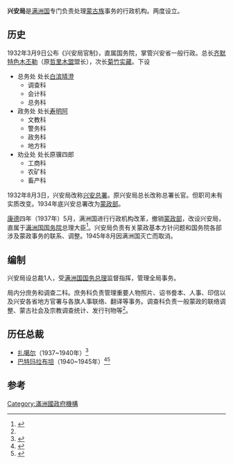 '''兴安局'''是[[满洲国|满洲国]]专门负责处理[[蒙古族|蒙古族]]事务的行政机构。两度设立。

== 历史 ==
1932年3月9日公布《兴安局官制》，直属国务院，掌管兴安省一般行政。总长[[齐默特色木丕勒|齐默特色木丕勒]]（原[[哲里木盟|哲里木盟]]盟长），次长[[菊竹实藏|菊竹实藏]]。下设
* 总务处 处长[[白滨晴澄|白滨晴澄]]
** 调查科
** 会计科
** 总务科
* 政务处 处长[[寿明阿|寿明阿]]
** 文教科
** 警务科
** 政务科
** 地方科
* 劝业处 处长原骥四郎
** 工商科
** 农矿科
** 畜产科
1932年8月3日，兴安局改称[[兴安总署|兴安总署]]。原兴安局总长改称总署长官。但职司未有实质改变。1934年底兴安总署改为[[蒙政部|蒙政部]]。

[[康德_(满洲国)|康德]]四年（1937年）5月，满洲国进行行政机构改革，撤销[[满洲国蒙政部|蒙政部]]，改设兴安局，直属于[[滿洲國國務院|满洲国国务院]]总理大臣<ref name=":0">{{Cite book|title=《中国抗日战争大辞典》|last=|first=|publisher=|year=1995|isbn=7-5430-1322-3|location=|pages=}}</ref>。兴安局负责有关蒙政基本方针问题和国务院各部涉及蒙政事务的联系、调整。1945年8月因满洲国灭亡而取消。

== 编制 ==
兴安局设总裁1人，受[[滿洲國國務總理大臣|满洲国国务总理]]监督指挥，管理全局事务。

局内分庶务和调查二科。庶务科负责管理重要人物照片、诏书誊本、人事、印信以及兴安各省地方官署与各旗人事联络、翻译等事务。调查科负责一般蒙政的联络调整、蒙古社会及宗教调查统计、发行刊物等<ref name=":0" />。

== 历任总裁 ==

* [[扎噶尔|扎噶尔]]（1937~1940年）<ref>{{Cite book|title=《长春市志资料选编 第3辑 伪满人物》|last=|first=|publisher=|year=|isbn=|location=|pages=}}</ref>
* [[巴特玛拉布坦|巴特玛拉布坦]]（1940~1945年）<ref>{{Cite book|title=《内蒙古文史资料 第34辑 伪满兴安史料》|last=|first=|publisher=|year=|isbn=|location=|pages=}}</ref><ref>{{Cite book|title=《长春文史资料 第75辑 往事存真》|last=|first=|publisher=|year=|isbn=|location=|pages=}}</ref>

== 参考 ==
[[Category:滿洲國政府機構|Category:滿洲國政府機構]]